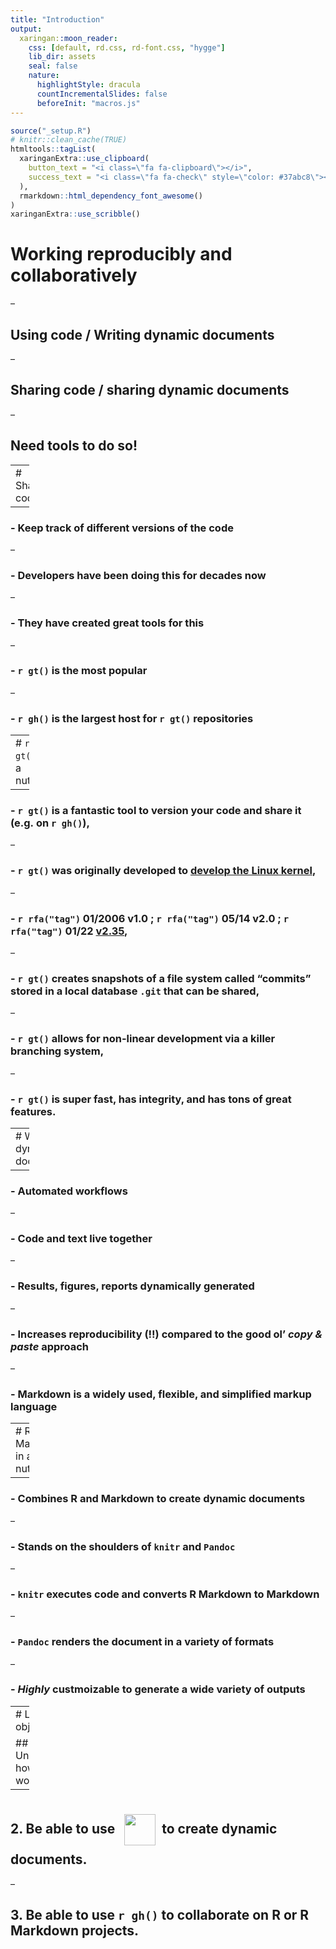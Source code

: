 ```yaml
---
title: "Introduction"
output:
  xaringan::moon_reader:
    css: [default, rd.css, rd-font.css, "hygge"]
    lib_dir: assets
    seal: false
    nature:
      highlightStyle: dracula
      countIncrementalSlides: false
      beforeInit: "macros.js"
---
```


```r
source("_setup.R")
# knitr::clean_cache(TRUE)
htmltools::tagList(
  xaringanExtra::use_clipboard(
    button_text = "<i class=\"fa fa-clipboard\"></i>",
    success_text = "<i class=\"fa fa-check\" style=\"color: #37abc8\"></i>",
  ),
  rmarkdown::html_dependency_font_awesome()
)
xaringanExtra::use_scribble()
```

# Working reproducibly and collaboratively

--

## Using code / Writing dynamic documents

--

## Sharing code / sharing dynamic documents


--

## Need tools to do so!



---
# Sharing code

--

### - Keep track of different versions of the code

--

### - Developers have been doing this for decades now

--

### - They have created great tools for this

--

### - `r gt()` is the most popular

--

### - `r gh()` is the largest host for `r gt()` repositories



---
# `r gt()` in a nutshell 


--

### - `r gt()` is a fantastic tool to version your code and share it (e.g. on `r gh()`),

--

### - `r gt()` was originally developed to [develop the Linux kernel](https://github.com/torvalds/linux),

--

### - `r rfa("tag")` 01/2006 v1.0 ; `r rfa("tag")` 05/14 v2.0 ; `r rfa("tag")` 01/22 [v2.35](https://github.blog/2022-01-24-highlights-from-git-2-35/),

--

### - `r gt()` creates snapshots of a file system called "commits" stored in a local database `.git` that can be shared,

--

### - `r gt()` allows for non-linear development via a killer branching system,

--

### - `r gt()` is super fast, has integrity, and has tons of great features.


---
# Writing dynamic documents

--

### - Automated workflows 

--

### - Code and text live together 

--

### - Results, figures, reports dynamically generated

--

### - Increases reproducibility (!!) compared to the good ol' *copy & paste* approach

--

### - Markdown is a widely used, flexible, and simplified markup language


---
# R Markdown in a nutshell 

--

### - Combines R and Markdown to create dynamic documents

--

### - Stands on the shoulders of `knitr` and `Pandoc`

--

### - `knitr` executes code and converts R Markdown to Markdown

--

### - `Pandoc` renders the document in a variety of formats

--

### - *Highly* custmoizable to generate a wide variety of outputs


---
# Learning objectives


## 1. Understand how `r gt()` works.

--

## 2. Be able to use [<img src="https://raw.githubusercontent.com/rstudio/rmarkdown/main/man/figures/logo.png" style="vertical-align: middle;margin:10px" width="50px"></img>](https://rmarkdown.rstudio.com/)to create dynamic documents.


--

## 3. Be able to use `r gh()` to collaborate on R or R Markdown projects.



